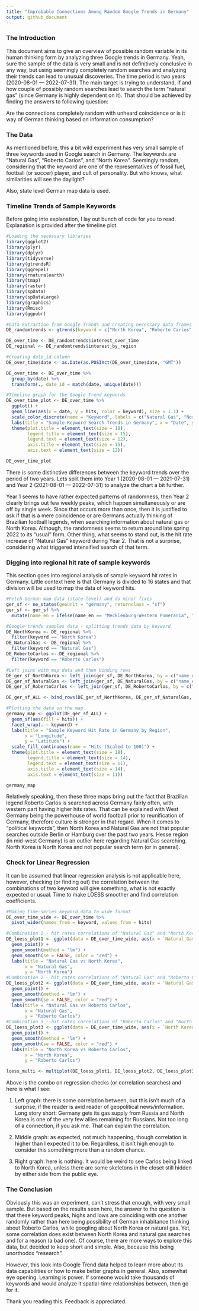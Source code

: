 ```yaml
---
title: "Improbable Connections Among Random Google Trends in Germany"
output: github_document
---
```


### The Introduction

This document aims to give an overview of possible random variable in its human thinking form by analyzing three Google trends in Germany. Yeah, sure the sample of the data is very small and is not definitively conclusive in any way, but using seemingly completely random searches and analyzing their trends can lead to unusual discoveries. The time period is two years (2020-08-01 --- 2022-07-31). The main target is trying to understand, if and how couple of possibly random searches lead to search the term "natural gas" (since Germany is highly dependent on it). That should be achieved by finding the answers to following question:

Are the connections completely random with unheard coincidence or is it way of German thinking based on information consumption?

### The Data

As mentioned before, this a bit wild experiment has very small sample of three keywords used in Google search in Germany. The keywords are "Natural Gas", "Roberto Carlos", and "North Korea". Seemingly random, considering that the keyword are one of the representatives of fossil fuel, football (or soccer) player, and cult of personality. But who knows, what similarities will see the daylight?

Also, state level German map data is used.

### Timeline Trends of Sample Keywords

Before going into explanation, I lay out bunch of code for you to read. Explanation is provided after the timeline plot.

```r
#Loading the necessary libraries
library(ggplot2)
library(plyr)
library(dplyr)
library(tidyverse)
library(gtrendsR)
library(ggrepel)
library(rnaturalearth)
library(tmap)
library(raster)
library(spData)
library(spDataLarge)
library(graphics)
library(Rmisc)
library(ggpubr)
```

```r
#Data Extraction from Google Trends and creating necessary data frames
DE_randomtrends <- gtrends(keyword = c("North Korea", "Roberto Carlos", "Natural Gas"), geo = "DE", time = "2020-08-01 2022-08-01")

DE_over_time <- DE_randomtrends$interest_over_time
DE_regional <- DE_randomtrends$interest_by_region

#Creating date_id column
DE_over_time$date <- as.Date(as.POSIXct(DE_over_time$date, "GMT"))

DE_over_time <- DE_over_time %>%
  group_by(date) %>%
  transform(., date_id = match(date, unique(date)))
```

```r
#Timeline graph for the Google Trend keywords
DE_over_time_plot <- DE_over_time %>%
  ggplot() + 
  geom_line(aes(x = date, y = hits, color = keyword), size = 1.1) + 
  scale_color_discrete(name = "Keyword", labels = c("Natural Gas", "North Korea", "Roberto Carlos")) + 
  labs(title = "Sample Keyword Search Trends in Germany", x = "Date", y = "Hit Rate") + 
  theme(plot.title = element_text(size = 18),
        legend.title = element_text(size = 15),
        legend.text = element_text(size = 12),
        axis.title = element_text(size = 15),
        axis.text = element_text(size = 12))

DE_over_time_plot
```

There is some distinctive differences between the keyword trends over the period of two years. Lets split them into Year 1 (2020-08-01 --- 2021-07-31) and Year 2 (2021-08-01 --- 2022-07-31) to analyze the chart a bit further.

Year 1 seems to have rather expected patterns of randomness, then Year 2 clearly brings out few weekly peaks, which happen simultaneously or are off by single week. Since that occurs more than once, then it is justified to ask if that is a mere coincidence or are Germans actually thinking of Brazilian football legends, when searching information about natural gas or North Korea. Although, the randomness seems to return around late spring 2022 to its "usual" form. Other thing, what seems to stand out, is the hit rate increase of "Natural Gas" keyword during Year 2. That is not a surprise, considering what triggered intensified search of that term.

### Digging into regional hit rate of sample keywords

This section goes into regional analysis of sample keyword hit rates in Germany. Little context here is that Germany is divided to 16 states and that division will be used to map the data of keyword hits.

```r
#Fetch German map data (state level) and do minor fixes
ger_sf <- ne_states(geounit = "germany", returnclass = "sf")
ger_sf <- ger_sf %>%
  mutate(name_en = ifelse(name_en == "Mecklenburg-Western Pomerania", "Mecklenburg-Vorpommern", name_en))

#Google trends samples data - splitting trends data by keyword
DE_NorthKorea <- DE_regional %>%
  filter(keyword == "North Korea")
DE_NaturalGas <- DE_regional %>%
  filter(keyword == "Natural Gas")
DE_RobertoCarlos <- DE_regional %>%
  filter(keyword == "Roberto Carlos")

#Left joins with map data and then binding rows
DE_ger_sf_NorthKorea <- left_join(ger_sf, DE_NorthKorea, by = c("name_en" = "location"))
DE_ger_sf_NaturalGas <- left_join(ger_sf, DE_NaturalGas, by = c("name_en" = "location"))
DE_ger_sf_RobertoCarlos <- left_join(ger_sf, DE_RobertoCarlos, by = c("name_en" = "location"))

DE_ger_sf_ALL <- bind_rows(DE_ger_sf_NorthKorea, DE_ger_sf_NaturalGas, DE_ger_sf_RobertoCarlos)

#Plotting the data on the map
germany_map <- ggplot(DE_ger_sf_ALL) +
  geom_sf(aes(fill = hits)) + 
  facet_wrap(. ~ keyword) + 
  labs(title = "Sample Keyword Hit Rate in Germany by Region",
       x = "Longitude",
       y = "Latitude") + 
  scale_fill_continuous(name = "Hits (Scaled to 100)") + 
  theme(plot.title = element_text(size = 18),
        legend.title = element_text(size = 14),
        legend.text = element_text(size = 11),
        axis.title = element_text(size = 14),
        axis.text = element_text(size = 11))

germany_map
```

Relatively speaking, then these three maps bring out the fact that Brazilian legend Roberto Carlos is searched across Germany fairly often, with western part having higher hits rates. That can be explained with West Germany being the powerhouse of world football prior to reunification of Germany, therefore culture is stronger in that regard. When it comes to "political keywords", then North Korea and Natural Gas are not that popular searches outside Berlin or Hamburg over the past two years. Hesse region (in mid-west Germany) is an outlier here regarding Natural Gas searching. North Korea is North Korea and not popular search term (or in general).

### Check for Linear Regression

It can be assumed that linear regression analysis is not applicable here, however, checking (or finding out) the correlation between the combinations of two keyword will give something, what is not exactly expected or usual. Time to make LOESS smoother and find correlation coefficients.

```r
#Making time-series keyword data to wide format
DE_over_time_wide <- DE_over_time %>%
  pivot_wider(names_from = keyword, values_from = hits)

#Combination 1 - hit rates correlations of "Natural Gas" and "North Korea"
DE_loess_plot1 <- ggplot(data = DE_over_time_wide, aes(x = `Natural Gas`, y = `North Korea`)) + 
  geom_point() + 
  geom_smooth(method = "lm") + 
  geom_smooth(se = FALSE, color = "red") + 
  labs(title = "Natural Gas vs North Korea",
       x = "Natural Gas",
       y = "North Korea")
#Combination 2 - hit rates correlations of "Natural Gas" and "Roberto Carlos"
DE_loess_plot2 <- ggplot(data = DE_over_time_wide, aes(x = `Natural Gas`, y = `Roberto Carlos`)) + 
  geom_point() + 
  geom_smooth(method = "lm") + 
  geom_smooth(se = FALSE, color = "red") + 
  labs(title = "Natural Gas vs Roberto Carlos",
       x = "Natural Gas",
       y = "Roberto Carlos")
#Combination 3 - hit rates correlations of "Roberto Carlos" and "North Korea"
DE_loess_plot3 <- ggplot(data = DE_over_time_wide, aes(x = `North Korea`, y = `Roberto Carlos`)) + 
  geom_point() + 
  geom_smooth(method = "lm") + 
  geom_smooth(se = FALSE, color = "red") + 
  labs(title = "North Korea vs Roberto Carlos",
       x = "North Korea",
       y = "Roberto Carlos")

loess_multi <- multiplot(DE_loess_plot1, DE_loess_plot2, DE_loess_plot3, cols = 3)
```

Above is the combo on regression checks (or correlation searches) and here is what I see:

1)  Left graph: there is some correlation between, but this isn't much of a surprise, if the reader is avid reader of geopolitical news/information. Long story short: Germany gets its gas supply from Russia and North Korea is one of the very few allies remaining for Russians. Not too long of a connection, if you ask me. That can explain the correlation.

2)  Middle graph: as expected, not much happening, though correlation is higher than I expected it to be. Regardless, it isn't high enough to consider this something more than a random chance.

3)  Right graph: here is nothing. It would be weird to see Carlos being linked to North Korea, unless there are some skeletons in the closet still hidden by either side from the public eye.

### The Conclusion

Obviously this was an experiment, can't stress that enough, with very small sample. But based on the results seen here, the answer to the question is that these keyword peaks, highs and lows are coinciding with one another randomly rather than here being possibility of German inhabitance thinking about Roberto Carlos, while googling about North Korea or natural gas. Yet, some correlation does exist between North Korea and natural gas searches and for a reason (a bad one). Of course, there are more ways to explore this data, but decided to keep short and simple. Also, because this being unorthodox "research".

However, this look into Google Trend data helped to learn more about its data capabilities or how to make better graphs in general. Also, somewhat eye opening. Learning is power. If someone would take thousands of keywords and would analyze it spatial-time relationships between, then go for it.

Thank you reading this. Feedback is appreciated.